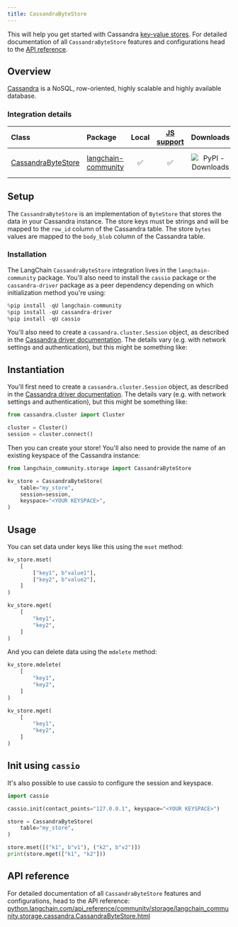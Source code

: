 ```yaml
---
title: CassandraByteStore
---
```


This will help you get started with Cassandra [key-value stores](/oss/integrations/stores). For detailed documentation of all `CassandraByteStore` features and configurations head to the [API reference](https://python.langchain.com/api_reference/community/storage/langchain_community.storage.cassandra.CassandraByteStore.html).

## Overview

[Cassandra](https://cassandra.apache.org/) is a NoSQL, row-oriented, highly scalable and highly available database.

### Integration details

| Class | Package | Local | [JS support](https://js.langchain.com/docs/integrations/stores/cassandra_storage) | Downloads | Version |
| :--- | :--- | :---: | :---: |  :---: | :---: |
| [CassandraByteStore](https://python.langchain.com/api_reference/community/storage/langchain_community.storage.cassandra.CassandraByteStore.html) | [langchain-community](https://python.langchain.com/api_reference/community/index.html) | ✅ | ✅ | ![PyPI - Downloads](https://img.shields.io/pypi/dm/langchain_community?style=flat-square&label=%20) | ![PyPI - Version](https://img.shields.io/pypi/v/langchain_community?style=flat-square&label=%20) |

## Setup

The `CassandraByteStore` is an implementation of `ByteStore` that stores the data in your Cassandra instance.
The store keys must be strings and will be mapped to the `row_id` column of the Cassandra table.
The store `bytes` values are mapped to the `body_blob` column of the Cassandra table.

### Installation

The LangChain `CassandraByteStore` integration lives in the `langchain-community` package. You'll also need to install the `cassio` package or the `cassandra-driver` package as a peer dependency depending on which initialization method you're using:

```python
%pip install -qU langchain-community
%pip install -qU cassandra-driver
%pip install -qU cassio
```

You'll also need to create a `cassandra.cluster.Session` object, as described in the [Cassandra driver documentation](https://docs.datastax.com/en/developer/python-driver/latest/api/cassandra/cluster/#module-cassandra.cluster). The details vary (e.g. with network settings and authentication), but this might be something like:

## Instantiation

You'll first need to create a `cassandra.cluster.Session` object, as described in the [Cassandra driver documentation](https://docs.datastax.com/en/developer/python-driver/latest/api/cassandra/cluster/#module-cassandra.cluster). The details vary (e.g. with network settings and authentication), but this might be something like:

```python
from cassandra.cluster import Cluster

cluster = Cluster()
session = cluster.connect()
```

Then you can create your store! You'll also need to provide the name of an existing keyspace of the Cassandra instance:

```python
from langchain_community.storage import CassandraByteStore

kv_store = CassandraByteStore(
    table="my_store",
    session=session,
    keyspace="<YOUR KEYSPACE>",
)
```

## Usage

You can set data under keys like this using the `mset` method:

```python
kv_store.mset(
    [
        ["key1", b"value1"],
        ["key2", b"value2"],
    ]
)

kv_store.mget(
    [
        "key1",
        "key2",
    ]
)
```

And you can delete data using the `mdelete` method:

```python
kv_store.mdelete(
    [
        "key1",
        "key2",
    ]
)

kv_store.mget(
    [
        "key1",
        "key2",
    ]
)
```

## Init using `cassio`

It's also possible to use cassio to configure the session and keyspace.

```python
import cassio

cassio.init(contact_points="127.0.0.1", keyspace="<YOUR KEYSPACE>")

store = CassandraByteStore(
    table="my_store",
)

store.mset([("k1", b"v1"), ("k2", b"v2")])
print(store.mget(["k1", "k2"]))
```

## API reference

For detailed documentation of all `CassandraByteStore` features and configurations, head to the API reference: [python.langchain.com/api_reference/community/storage/langchain_community.storage.cassandra.CassandraByteStore.html](https://python.langchain.com/api_reference/community/storage/langchain_community.storage.cassandra.CassandraByteStore.html)
